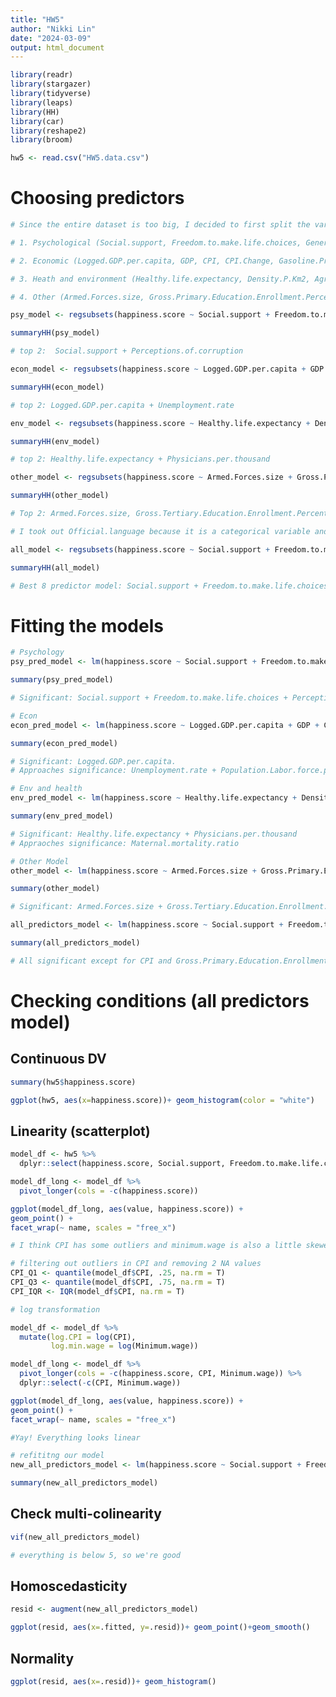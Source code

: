 ```yaml
---
title: "HW5"
author: "Nikki Lin"
date: "2024-03-09"
output: html_document
---
```

```r
library(readr)
library(stargazer)
library(tidyverse)
library(leaps)
library(HH)
library(car)
library(reshape2)
library(broom)
```

```r
hw5 <- read.csv("HW5.data.csv")
```

# Choosing predictors
```r
# Since the entire dataset is too big, I decided to first split the variables into smaller categories.

# 1. Psychological (Social.support, Freedom.to.make.life.choices, Generosity, Perceptions.of.corruption)4

# 2. Economic (Logged.GDP.per.capita, GDP, CPI, CPI.Change, Gasoline.Price, GDP, Out.of.pocket.health.expenditure, Tax.Revenue.Percent, Total.tax.rat, Unemployment.rate, Population.Labor.force.participation.Percent, Minimum.wage)12

# 3. Heath and environment (Healthy.life.expectancy, Density.P.Km2, Agricultural.Land.Percent, Land.Area.Km2, Birth.Rate, Co2.Emissions, Fertility.Rate, Forested.Area.Percent, Infant.mortality, Life.expectancy, Maternal.mortality.ratio, Physicians.per.thousand)12

# 4. Other (Armed.Forces.size, Gross.Primary.Education.Enrollment.Percent, Gross.Tertiary.Education.Enrollment.Percent, Official.language, Population)5

psy_model <- regsubsets(happiness.score ~ Social.support + Freedom.to.make.life.choices + Generosity + Perceptions.of.corruption, data = hw5)

summaryHH(psy_model)

# top 2:  Social.support + Perceptions.of.corruption
```

```r
econ_model <- regsubsets(happiness.score ~ Logged.GDP.per.capita + GDP + CPI + CPI.Change + Gasoline.Price + GDP + Out.of.pocket.health.expenditure + Tax.Revenue.Percent + Total.tax.rate + Unemployment.rate + Population.Labor.force.participation.Percent + Minimum.wage, data = hw5)

summaryHH(econ_model)

# top 2: Logged.GDP.per.capita + Unemployment.rate
```

```r
env_model <- regsubsets(happiness.score ~ Healthy.life.expectancy + Density.P.Km2 + Agricultural.Land.Percent + Land.Area.Km2 + Birth.Rate + Co2.Emissions + Fertility.Rate + Forested.Area.Percent + Infant.mortality + Life.expectancy + Maternal.mortality.ratio + Physicians.per.thousand, data = hw5)

summaryHH(env_model)

# top 2: Healthy.life.expectancy + Physicians.per.thousand
```

```r
other_model <- regsubsets(happiness.score ~ Armed.Forces.size + Gross.Primary.Education.Enrollment.Percent + Gross.Tertiary.Education.Enrollment.Percent + Population, data = hw5)

summaryHH(other_model)

# Top 2: Armed.Forces.size, Gross.Tertiary.Education.Enrollment.Percent

# I took out Official.language because it is a categorical variable and does not work with regression
```

```r
all_model <- regsubsets(happiness.score ~ Social.support + Freedom.to.make.life.choices + Generosity + Perceptions.of.corruption + Logged.GDP.per.capita + GDP + CPI + CPI.Change + Gasoline.Price + GDP + Out.of.pocket.health.expenditure + Tax.Revenue.Percent + Total.tax.rate + Unemployment.rate + Population.Labor.force.participation.Percent + Minimum.wage + Healthy.life.expectancy + Density.P.Km2 + Agricultural.Land.Percent + Land.Area.Km2 + Birth.Rate + Co2.Emissions + Fertility.Rate + Forested.Area.Percent + Infant.mortality + Life.expectancy + Maternal.mortality.ratio + Physicians.per.thousand + Armed.Forces.size + Gross.Primary.Education.Enrollment.Percent + Gross.Tertiary.Education.Enrollment.Percent + Population, data = hw5)

summaryHH(all_model)

# Best 8 predictor model: Social.support + Freedom.to.make.life.choices + Logged.GDP.per.capita + CPI + Minimum.wage + Fertility.Rate + Gross.Primary.Education.Enrollment.Percent + Gross.Tertiary.Education.Enrollment.Percent
```

# Fitting the models
```r
# Psychology 
psy_pred_model <- lm(happiness.score ~ Social.support + Freedom.to.make.life.choices + Generosity + Perceptions.of.corruption, data = hw5)

summary(psy_pred_model)

# Significant: Social.support + Freedom.to.make.life.choices + Perceptions.of.corruption
```

```r
# Econ
econ_pred_model <- lm(happiness.score ~ Logged.GDP.per.capita + GDP + CPI + CPI.Change + Gasoline.Price + GDP + Out.of.pocket.health.expenditure + Tax.Revenue.Percent + Total.tax.rate + Unemployment.rate + Population.Labor.force.participation.Percent + Minimum.wage, data = hw5)

summary(econ_pred_model)

# Significant: Logged.GDP.per.capita.
# Approaches significance: Unemployment.rate + Population.Labor.force.participation.Percent
```

```r
# Env and health
env_pred_model <- lm(happiness.score ~ Healthy.life.expectancy + Density.P.Km2 + Agricultural.Land.Percent + Land.Area.Km2 + Birth.Rate + Co2.Emissions + Fertility.Rate + Forested.Area.Percent + Infant.mortality + Life.expectancy + Maternal.mortality.ratio + Physicians.per.thousand, data = hw5)

summary(env_pred_model)

# Significant: Healthy.life.expectancy + Physicians.per.thousand 
# Appraoches significance: Maternal.mortality.ratio 
```

```r
# Other Model
other_model <- lm(happiness.score ~ Armed.Forces.size + Gross.Primary.Education.Enrollment.Percent + Gross.Tertiary.Education.Enrollment.Percent + Population, data = hw5)

summary(other_model)

# Significant: Armed.Forces.size + Gross.Tertiary.Education.Enrollment.Percent + Population
```

```r
all_predictors_model <- lm(happiness.score ~ Social.support + Freedom.to.make.life.choices + Logged.GDP.per.capita + CPI + Minimum.wage + Fertility.Rate + Gross.Primary.Education.Enrollment.Percent + Gross.Tertiary.Education.Enrollment.Percent, data = hw5)

summary(all_predictors_model)

# All significant except for CPI and Gross.Primary.Education.Enrollment.Percent. Gross.Primary.Education.Enrollment.Percent approaches significance.
```

# Checking conditions (all predictors model)

## Continuous DV 
```r
summary(hw5$happiness.score)

ggplot(hw5, aes(x=happiness.score))+ geom_histogram(color = "white")
```

## Linearity (scatterplot)
```r
model_df <- hw5 %>% 
  dplyr::select(happiness.score, Social.support, Freedom.to.make.life.choices, Logged.GDP.per.capita, CPI, Minimum.wage, Fertility.Rate, Gross.Primary.Education.Enrollment.Percent, Gross.Tertiary.Education.Enrollment.Percent)

model_df_long <- model_df %>% 
  pivot_longer(cols = -c(happiness.score))

ggplot(model_df_long, aes(value, happiness.score)) + 
geom_point() + 
facet_wrap(~ name, scales = "free_x")

# I think CPI has some outliers and minimum.wage is also a little skewed, so I log-transformed both

# filtering out outliers in CPI and removing 2 NA values
CPI_Q1 <- quantile(model_df$CPI, .25, na.rm = T)
CPI_Q3 <- quantile(model_df$CPI, .75, na.rm = T)
CPI_IQR <- IQR(model_df$CPI, na.rm = T)

# log transformation

model_df <- model_df %>% 
  mutate(log.CPI = log(CPI),
         log.min.wage = log(Minimum.wage))

model_df_long <- model_df %>% 
  pivot_longer(cols = -c(happiness.score, CPI, Minimum.wage)) %>% 
  dplyr::select(-c(CPI, Minimum.wage))

ggplot(model_df_long, aes(value, happiness.score)) + 
geom_point() + 
facet_wrap(~ name, scales = "free_x")

#Yay! Everything looks linear
```

```r
# refititng our model
new_all_predictors_model <- lm(happiness.score ~ Social.support + Freedom.to.make.life.choices + Logged.GDP.per.capita + log.CPI + log.min.wage + Fertility.Rate + Gross.Primary.Education.Enrollment.Percent + Gross.Tertiary.Education.Enrollment.Percent, data = model_df)

summary(new_all_predictors_model)
```

## Check multi-colinearity
```r
vif(new_all_predictors_model)

# everything is below 5, so we're good
```

## Homoscedasticity
```r
resid <- augment(new_all_predictors_model)

ggplot(resid, aes(x=.fitted, y=.resid))+ geom_point()+geom_smooth()
```

## Normality
```r
ggplot(resid, aes(x=.resid))+ geom_histogram()
```

